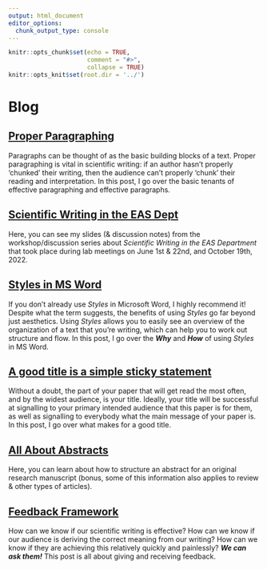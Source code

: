 ```yaml
---
output: html_document
editor_options:
  chunk_output_type: console
---
```


```r
knitr::opts_chunk$set(echo = TRUE,
                      comment = "#>",
                      collapse = TRUE)
knitr::opts_knit$set(root.dir = '../')
```

# Blog {#blog_main}

## [Proper Paragraphing](#Paragraphs) {-}

Paragraphs can be thought of as the basic building blocks of a text. Proper paragraphing is vital in scientific writing: if an author hasn't properly 'chunked' their writing, then the audience can't properly 'chunk' their reading and interpretation. In this post, I go over the basic tenants of effective paragraphing and effective paragraphs.

## [Scientific Writing in the EAS Dept](#EASslides) {-}

Here, you can see my slides (& discussion notes) from the workshop/discussion series about *Scientific Writing in the EAS Department* that took place during lab meetings on June 1st & 22nd, and October 19th, 2022. 


## [Styles in MS Word](#WordStyles) {-}

If you don't already use *Styles* in Microsoft Word, I highly recommend it! Despite what the term suggests, the benefits of using *Styles* go far beyond just aesthetics. Using *Styles* allows you to easily see an overview of the organization of a text that you're writing, which can help you to work out structure and flow. In this post, I go over the ***Why*** and ***How*** of using *Styles* in MS Word.
  
    
    
## [A good title is a simple sticky statement](#Titles) {-}

Without a doubt, the part of your paper that will get read the most often, and by the widest audience, is your title. Ideally, your title will be successful at signalling to your primary intended audience that this paper is for them, as well as signalling to everybody what the main message of your paper is. In this post, I go over what makes for a good title.
  
  
  
## [All About Abstracts](#Abstracts) {-}

Here, you can learn about how to structure an abstract for an original research manuscript (bonus, some of this information also applies to review & other types of articles). 
  
  
  
## [Feedback Framework](#FF) {-}

How can we know if our scientific writing is effective? How can we know if our audience is deriving the correct meaning from our writing? How can we know if they are achieving this relatively quickly and painlessly? ***We can ask them!*** This post is all about giving and receiving feedback.
